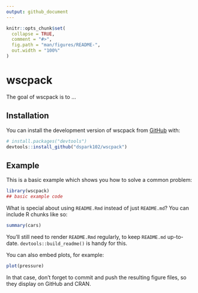 ```yaml
---
output: github_document
---
```


<!-- README.md is generated from README.Rmd. Please edit that file -->

```r
knitr::opts_chunk$set(
  collapse = TRUE,
  comment = "#>",
  fig.path = "man/figures/README-",
  out.width = "100%"
)
```

# wscpack

<!-- badges: start -->
<!-- badges: end -->

The goal of wscpack is to ...

## Installation

You can install the development version of wscpack from [GitHub](https://github.com/) with:

``` r
# install.packages("devtools")
devtools::install_github("dspark102/wscpack")
```

## Example

This is a basic example which shows you how to solve a common problem:

```r
library(wscpack)
## basic example code
```

What is special about using `README.Rmd` instead of just `README.md`? You can include R chunks like so:

```r
summary(cars)
```

You'll still need to render `README.Rmd` regularly, to keep `README.md` up-to-date. `devtools::build_readme()` is handy for this.

You can also embed plots, for example:

```r
plot(pressure)
```

In that case, don't forget to commit and push the resulting figure files, so they display on GitHub and CRAN.
